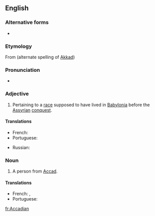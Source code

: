 ==English==

===Alternative forms===
* {{l|en|Akkadian}}

===Etymology===
From {{m|en|Accad}} (alternate spelling of [[Akkad]]) {{suffix||ian|lang=en}}

===Pronunciation===
* {{IPA|/əˈkeɪdi.ən/|/əˈkɑdi.ən/|lang=en}}

===Adjective===
{{en-adj}}

# Pertaining to a [[race]] supposed to have lived in [[Babylonia]] before the [[Assyrian]] [[conquest]].

====Translations====
{{trans-top|pertaining to a race supposed to have lived in Babylonia before the Assyrian conquest}}
* French: {{t+|fr|akkadien}}
* Portuguese: {{t+|pt|acadiano|m}}
{{trans-mid}}
* Russian: {{t+|ru|акка́дский}}
{{trans-bottom}}

===Noun===
{{en-noun}}

# A person from [[Accad]].

====Translations====
{{trans-top|A person from Accad}}
* French: {{t+|fr|Akkadien|m}}, {{t+|fr|Akkadienne|f}}
* Portuguese: {{t+|pt|acadiano|m}}
{{trans-mid}}
{{trans-bottom}}

[[fr:Accadian]]